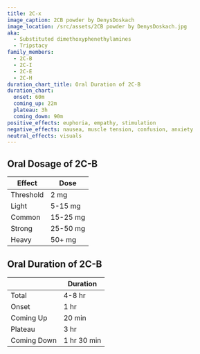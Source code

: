 ---
title: 2C-x
image_caption: 2CB powder by DenysDoskach
image_location: /src/assets/2CB powder by DenysDoskach.jpg
aka:
  - Substituted dimethoxyphenethylamines
  - Tripstacy
family_members:
  - 2C-B
  - 2C-I
  - 2C-E
  - 2C-H
duration_chart_title: Oral Duration of 2C-B
duration_chart:
  onset: 60m
  coming_up: 22m
  plateau: 3h
  coming_down: 90m
positive_effects: euphoria, empathy, stimulation
negative_effects: nausea, muscle tension, confusion, anxiety
neutral_effects: visuals
---

## Oral Dosage of 2C-B
| Effect | Dose |
| --- | --- |
| Threshold | 2 mg |
| Light | 5-15 mg |
| Common | 15-25 mg |
| Strong | 25-50 mg |
| Heavy | 50+ mg |


<Chart title={frontmatter.duration_chart_title} data={frontmatter.duration_chart} />

## Oral Duration of 2C-B
| | Duration |
| --- | --- |
| Total | 4-8 hr |
| Onset | 1 hr |
| Coming Up | 20 min |
| Plateau | 3 hr |
| Coming Down | 1 hr 30 min |
